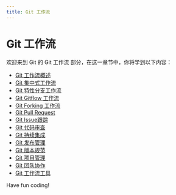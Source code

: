 ```yaml
---
title: Git 工作流
---
```


# Git 工作流

欢迎来到 Git 的 Git 工作流 部分，在这一章节中，你将学到以下内容：

- [Git 工作流概述](./0-git-workflow-overview.mdx)
- [Git 集中式工作流](./1-git-centralized-workflow.mdx)
- [Git 特性分支工作流](./2-git-attributes-branching-workflow.mdx)
- [Git Gitflow 工作流](./3-git-gitflow-workflow.mdx)
- [Git Forking 工作流](./4-git-forking-workflow.mdx)
- [Git Pull Request](./5-git-pull-request.mdx)
- [Git Issue跟踪](./6-git-issue-tracking.mdx)
- [Git 代码审查](./7-git-code-review.mdx)
- [Git 持续集成](./8-git-continuous-integration.mdx)
- [Git 发布管理](./9-git-release-management.mdx)
- [Git 版本规范](./10-git-version-specification.mdx)
- [Git 项目管理](./11-git-project-management.mdx)
- [Git 团队协作](./12-git-teamwork.mdx)
- [Git 工作流工具](./13-git-workflow-tool.mdx)

Have fun coding!
